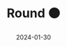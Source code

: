 ---
title: "Round 🟠"
date: "2024-01-30"
slug: "round"
heroimage: "./20240130_142358.jpg"
heroimage_alt: "Noodle is a doodle."
---